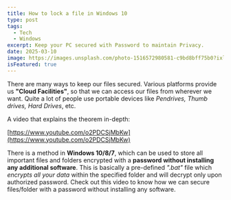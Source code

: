 ```yaml
---
title: How to lock a file in Windows 10
type: post
tags:
  - Tech
  - Windows
excerpt: Keep your PC secured with Password to maintain Privacy.
date: 2025-03-10
image: https://images.unsplash.com/photo-1516572980581-c9bd8bff75b0?ixlib=rb-1.2.1&ixid=eyJhcHBfaWQiOjEyMDd9&auto=format&fit=crop&w=750&q=80
isFeatured: true
---
```


There are many ways to keep our files secured. Various platforms provide us **"Cloud Facilities"**, so that we can access our files from wherever we want. Quite a lot of people use portable devices like _Pendrives, Thumb drives, Hard Drives_, etc.

A video that explains the theorem in-depth:

[https://www.youtube.com/o2PDCSjMbKw](https://www.youtube.com/o2PDCSjMbKw)

There is a method in **Windows 10/8/7**, which can be used to store all important files and folders encrypted with a **password without installing any additional software**. This is basically a pre-defined _".bat"_ file which _encrypts all your data_ within the specified folder and will decrypt only upon authorized password. Check out this video to know how we can secure files/folder with a password without installing any software.
